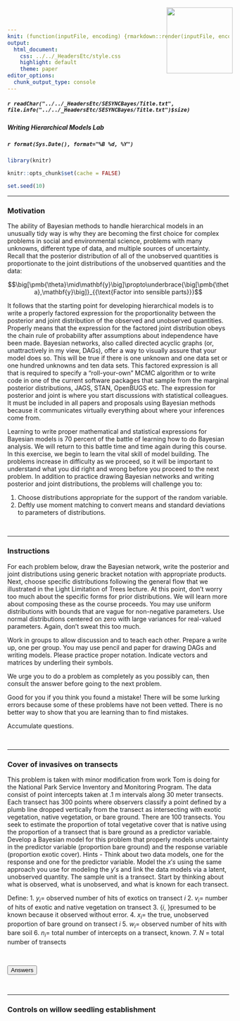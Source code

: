 ```yaml
---
knit: (function(inputFile, encoding) {rmarkdown::render(inputFile, encoding = encoding, output_dir = "../../content/labs")})
output:
  html_document:
    css: ../../_HeadersEtc/style.css
    highlight: default
    theme: paper
editor_options: 
  chunk_output_type: console
---
```


<script src="../../_HeadersEtc/hideOutput.js"></script>

<img src="../../_HeadersEtc/SESYNCBayes/Logo.png" style="position:absolute;top:20px;right:220px;width:150px;height=150px" />

##### `r readChar("../../_HeadersEtc/SESYNCBayes/Title.txt", file.info("../../_HeadersEtc/SESYNCBayes/Title.txt")$size)`

##### Writing Hierarchical Models Lab

##### `r format(Sys.Date(), format="%B %d, %Y")`

```r

library(knitr)

knitr::opts_chunk$set(cache = FALSE)

set.seed(10)

```

-----

### **Motivation**

The ability of Bayesian methods to handle hierarchical models in an unusually tidy way is why they are becoming the first choice for complex
problems in social and environmental science, problems with many unknowns, different type of data, and multiple sources of uncertainty. Recall that the posterior distribution of all of the unobserved quantities is proportionate to the joint distributions of the unobserved quantities and the data:

$$\big[\pmb{\theta}\mid\mathbf{y}\big]\propto\underbrace{\big[\pmb{\theta},\mathbf{y}\big]}_{{\text{Factor into sensible parts}}}$$

It follows that the starting point for developing hierarchical models is to write a properly factored expression for the proportionality between the posterior and joint distribution of the observed and unobserved quantities. Properly means that the expression for the factored joint distribution obeys the chain rule of probability after assumptions about independence have been made. Bayesian networks, also called
directed acyclic graphs (or, unattractively in my view, DAGs), offer a way to visually assure that your model does so. This will be true
if there is one unknown and one data set or one hundred unknowns and ten data sets. This factored expression is all that is required to
specify a "roll-your-own" MCMC algorithm or to write code in one of the current software packages that sample from the marginal
posterior distributions, JAGS, STAN, OpenBUGS etc. The expression for posterior and joint is where you start discussions with statistical
colleagues. It must be included in all papers and proposals using Bayesian methods because it communicates virtually everything about where your inferences come from.

Learning to write proper mathematical and statistical expressions for Bayesian models is 70 percent of the battle of learning how to
do Bayesian analysis. We will return to this battle time and time again during this course. In this exercise, we begin to learn the
vital skill of model building. The problems increase in difficulty as we proceed, so it will be important to understand what you did
right and wrong before you proceed to the next problem. In addition to practice drawing Bayesian networks and writing posterior and joint
distributions, the problems will challenge you to:

1. Choose distributions appropriate for the support of the random variable. 
2. Deftly use moment matching to convert means and standard deviations to parameters of distributions.

<br>

-----

### **Instructions**

For each problem below, draw the Bayesian network, write the posterior and joint distributions using generic bracket notation with appropriate products. Next, choose specific distributions following the general flow that we illustrated in the Light Limitation of Trees lecture. At this point, don't worry too much about the specific forms for prior distributions. We will learn more about composing these as the course proceeds. You may use uniform distributions with bounds that are vague for non-negative parameters. Use normal distributions centered on zero with large variances for real-valued parameters. Again, don't sweat this too much. 

Work in groups to allow discussion and to teach each other. Prepare a write up, one per group. You may use pencil and paper for drawing
DAGs and writing models. Please practice proper notation. Indicate vectors and matrices by underling their symbols.

We urge you to do a problem as completely as you possibly can, then consult the answer before going to the next problem. 

Good for you if you think you found a mistake! There will be some lurking errors because some of these problems have not been vetted.
There is no better way to show that you are learning than to find mistakes. 

Accumulate questions.

<br>

-----

### **Cover of invasives on transects**

This problem is taken with minor modification from work Tom is doing for the National Park Service Inventory and Monitoring Program. The
data consist of point intercepts taken at .1 m intervals along 30 meter transects. Each transect has 300 points where observers classify
a point defined by a plumb line dropped vertically from the transect as intersecting with exotic vegetation, native vegetation, or bare
ground. There are 100 transects. You seek to estimate the proportion of total vegetative cover that is native using the proportion of a
transect that is bare ground as a predictor variable. Develop a Bayesian model for this problem that properly models uncertainty in the predictor variable (proportion bare ground) and the response variable (proportion exotic cover). Hints - Think about two data models, one for the response and one for the predictor variable. Model the $x's$ using the same approach you use for modeling the $y's$ and link the data models via a latent, unobserved quantity. The sample unit is a transect. Start by thinking about what is observed, what is unobserved, and
what is known for each transect. 

Define:
1. $y_{i}=$ observed number of hits of exotics on transect $i$
2. $v_{i}=$ number of hits of exotic and native vegetation on transect
3. {$i$, }presumed to be known because it observed without error.
4. $x_{i}=$ the true, unobserved proportion of bare ground on transect *i*
5. $w_{i}=$ observed number of hits with bare soil
6. $n_{i}=$ total number of intercepts on a transect, known.
7. $N$ = total number of transects

<br>

<button class="button" onclick="toggle_visibility('myDIV1');">Answers</button>

<div id="myDIV1", style="display:none">

<br>


</div>

<br>

-----

### **Controls on willow seedling establishment**


